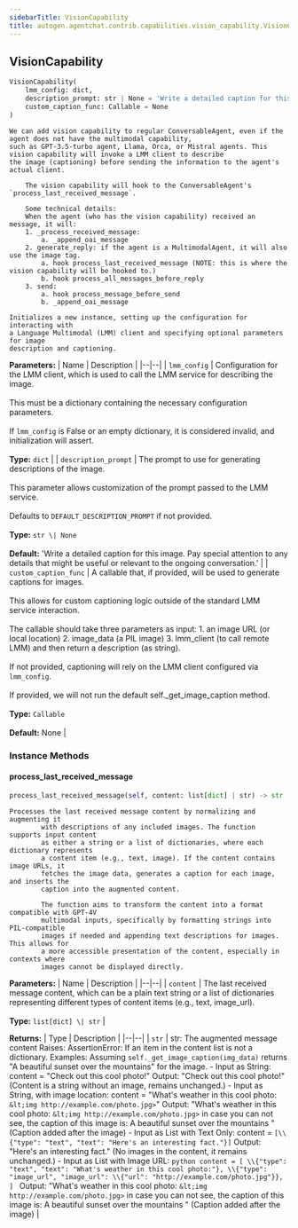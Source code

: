 ```yaml
---
sidebarTitle: VisionCapability
title: autogen.agentchat.contrib.capabilities.vision_capability.VisionCapability
---
```

<h2 id="autogen.agentchat.contrib.capabilities.vision_capability.VisionCapability" class="doc doc-heading">
    <code class="doc-symbol doc-symbol-heading doc-symbol-class"></code>
    <span class="doc doc-object-name doc-class-name">VisionCapability</span>
</h2>

```python
VisionCapability(
    lmm_config: dict,
    description_prompt: str | None = 'Write a detailed caption for this image. Pay special attention to any details that might be useful or relevant to the ongoing conversation.',
    custom_caption_func: Callable = None
)
```

    We can add vision capability to regular ConversableAgent, even if the agent does not have the multimodal capability,
    such as GPT-3.5-turbo agent, Llama, Orca, or Mistral agents. This vision capability will invoke a LMM client to describe
    the image (captioning) before sending the information to the agent's actual client.
    
        The vision capability will hook to the ConversableAgent's `process_last_received_message`.
    
        Some technical details:
        When the agent (who has the vision capability) received an message, it will:
        1. _process_received_message:
            a. _append_oai_message
        2. generate_reply: if the agent is a MultimodalAgent, it will also use the image tag.
            a. hook process_last_received_message (NOTE: this is where the vision capability will be hooked to.)
            b. hook process_all_messages_before_reply
        3. send:
            a. hook process_message_before_send
            b. _append_oai_message
    
    Initializes a new instance, setting up the configuration for interacting with
    a Language Multimodal (LMM) client and specifying optional parameters for image
    description and captioning.

<b>Parameters:</b>
| Name | Description |
|--|--|
| `lmm_config` | Configuration for the LMM client, which is used to call the LMM service for describing the image.<br/><br/>This must be a dictionary containing the necessary configuration parameters.<br/><br/>If `lmm_config` is False or an empty dictionary, it is considered invalid, and initialization will assert.<br/><br/>**Type:** `dict` |
| `description_prompt` | The prompt to use for generating descriptions of the image.<br/><br/>This parameter allows customization of the prompt passed to the LMM service.<br/><br/>Defaults to `DEFAULT_DESCRIPTION_PROMPT` if not provided.<br/><br/>**Type:** `str \| None`<br/><br/>**Default:** 'Write a detailed caption for this image. Pay special attention to any details that might be useful or relevant to the ongoing conversation.' |
| `custom_caption_func` | A callable that, if provided, will be used to generate captions for images.<br/><br/>This allows for custom captioning logic outside of the standard LMM service interaction.<br/><br/>The callable should take three parameters as input: 1. an image URL (or local location) 2. image_data (a PIL image) 3. lmm_client (to call remote LMM) and then return a description (as string).<br/><br/>If not provided, captioning will rely on the LMM client configured via `lmm_config`.<br/><br/>If provided, we will not run the default self._get_image_caption method.<br/><br/>**Type:** `Callable`<br/><br/>**Default:** None |

### Instance Methods

<code class="doc-symbol doc-symbol-heading doc-symbol-method"></code>
#### process_last_received_message

```python
process_last_received_message(self, content: list[dict] | str) -> str
```

    Processes the last received message content by normalizing and augmenting it
            with descriptions of any included images. The function supports input content
            as either a string or a list of dictionaries, where each dictionary represents
            a content item (e.g., text, image). If the content contains image URLs, it
            fetches the image data, generates a caption for each image, and inserts the
            caption into the augmented content.
    
            The function aims to transform the content into a format compatible with GPT-4V
            multimodal inputs, specifically by formatting strings into PIL-compatible
            images if needed and appending text descriptions for images. This allows for
            a more accessible presentation of the content, especially in contexts where
            images cannot be displayed directly.

<b>Parameters:</b>
| Name | Description |
|--|--|
| `content` | The last received message content, which can be a plain text string or a list of dictionaries representing different types of content items (e.g., text, image_url).<br/><br/>**Type:** `list[dict] \| str` |

<b>Returns:</b>
| Type | Description |
|--|--|
| `str` | str: The augmented message content Raises: AssertionError: If an item in the content list is not a dictionary. Examples: Assuming `self._get_image_caption(img_data)` returns "A beautiful sunset over the mountains" for the image. - Input as String: content = "Check out this cool photo!" Output: "Check out this cool photo!" (Content is a string without an image, remains unchanged.) - Input as String, with image location: content = "What's weather in this cool photo: `&lt;img http://example.com/photo.jpg>`" Output: "What's weather in this cool photo: `&lt;img http://example.com/photo.jpg>` in case you can not see, the caption of this image is: A beautiful sunset over the mountains " (Caption added after the image) - Input as List with Text Only: content = `[\\{"type": "text", "text": "Here's an interesting fact."}]` Output: "Here's an interesting fact." (No images in the content, it remains unchanged.) - Input as List with Image URL: ```python content = [ \\{"type": "text", "text": "What's weather in this cool photo:"}, \\{"type": "image_url", "image_url": \\{"url": "http://example.com/photo.jpg"}}, ] ``` Output: "What's weather in this cool photo: `&lt;img http://example.com/photo.jpg>` in case you can not see, the caption of this image is: A beautiful sunset over the mountains " (Caption added after the image) |

<br />
